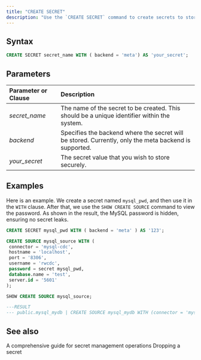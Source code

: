 ```yaml
---
title: "CREATE SECRET"
description: "Use the `CREATE SECRET` command to create secrets to store sensitive credentials securely."
---
```


## Syntax

```sql
CREATE SECRET secret_name WITH ( backend = 'meta') AS 'your_secret';
```

## Parameters

| Parameter or Clause | Description                                                                                           |
| :------------------ | :---------------------------------------------------------------------------------------------------- |
| _secret\_name_      | The name of the secret to be created. This should be a unique identifier within the system.           |
| _backend_           | Specifies the backend where the secret will be stored. Currently, only the meta backend is supported. |
| _your\_secret_      | The secret value that you wish to store securely.                                                     |

## Examples

Here is an example. We create a secret named `mysql_pwd`, and then use it in the `WITH` clause. After that, we use the `SHOW CREATE SOURCE` command to view the password. As shown in the result, the MySQL password is hidden, ensuring no secret leaks.

```sql
CREATE SECRET mysql_pwd WITH ( backend = 'meta' ) AS '123';
```

```sql
CREATE SOURCE mysql_source WITH (
 connector = 'mysql-cdc',
 hostname = 'localhost',
 port = '8306',
 username = 'rwcdc',
 password = secret mysql_pwd,
 database.name = 'test',
 server.id = '5601'
);
```

```sql
SHOW CREATE SOURCE mysql_source;

---RESULT
--- public.mysql_mydb | CREATE SOURCE mysql_mydb WITH (connector = 'mysql-cdc', hostname = 'mysql', port = '3306', username = 'root', password = secret mysql_pwd, database.name = 'mydb', server.id = '2') FORMAT PLAIN ENCODE JSON
```

## See also


<CardGroup>
  <Card
    title="Manage secrets"
    icon="key"
    icontype="solid"
    href="/docs/current/manage-secrets/"
  >
    A comprehensive guide for secret management operations
  </Card>
  <Card
    title="DROP SECRET"
    icon="trash"
    iconType="solid"
    href="/docs/current/sql-drop-secret/"
  >
    Dropping a secret
  </Card>
</CardGroup>
